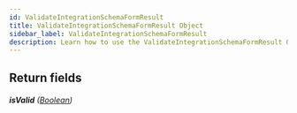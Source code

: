 ```yaml
---
id: ValidateIntegrationSchemaFormResult
title: ValidateIntegrationSchemaFormResult Object
sidebar_label: ValidateIntegrationSchemaFormResult
description: Learn how to use the ValidateIntegrationSchemaFormResult Object for Builder's API.
---
```


## Return fields

###### <b>isValid</b> ([Boolean](/composer/builder/api/schema/scalar/Boolean.mdx))
